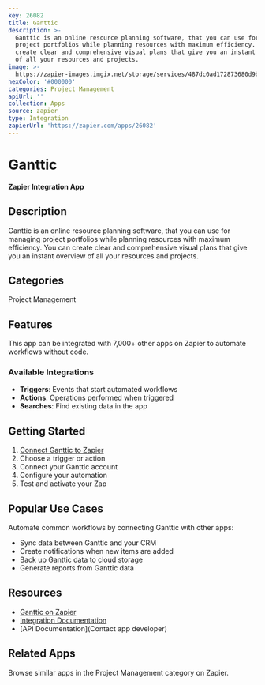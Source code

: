 ```yaml
---
key: 26082
title: Ganttic
description: >-
  Ganttic is an online resource planning software, that you can use for managing
  project portfolios while planning resources with maximum efficiency. You can
  create clear and comprehensive visual plans that give you an instant overview
  of all your resources and projects.
image: >-
  https://zapier-images.imgix.net/storage/services/487dc0ad172873680d9b1b7c8f307365.png?auto=format%2Ccompress&ixlib=python-3.0.0&q=50
hexColor: '#000000'
categories: Project Management
apiUrl: ''
collection: Apps
source: zapier
type: Integration
zapierUrl: 'https://zapier.com/apps/26082'
---
```

# Ganttic

**Zapier Integration App**

## Description

Ganttic is an online resource planning software, that you can use for managing project portfolios while planning resources with maximum efficiency. You can create clear and comprehensive visual plans that give you an instant overview of all your resources and projects.

## Categories

Project Management

## Features

This app can be integrated with 7,000+ other apps on Zapier to automate workflows without code.

### Available Integrations

- **Triggers**: Events that start automated workflows
- **Actions**: Operations performed when triggered
- **Searches**: Find existing data in the app

## Getting Started

1. [Connect Ganttic to Zapier](https://zapier.com/apps/26082)
2. Choose a trigger or action
3. Connect your Ganttic account
4. Configure your automation
5. Test and activate your Zap

## Popular Use Cases

Automate common workflows by connecting Ganttic with other apps:

- Sync data between Ganttic and your CRM
- Create notifications when new items are added
- Back up Ganttic data to cloud storage
- Generate reports from Ganttic data

## Resources

- [Ganttic on Zapier](https://zapier.com/apps/26082)
- [Integration Documentation](https://zapier.com/apps/26082/integrations)
- [API Documentation](Contact app developer)

## Related Apps

Browse similar apps in the Project Management category on Zapier.
